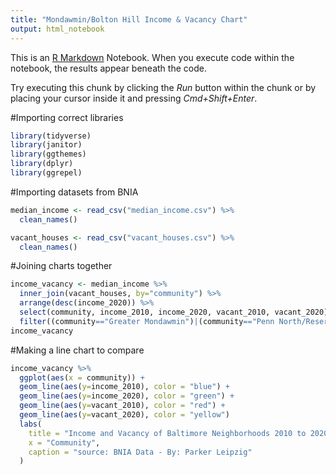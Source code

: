 ```yaml
---
title: "Mondawmin/Bolton Hill Income & Vacancy Chart"
output: html_notebook
---
```


This is an [R Markdown](http://rmarkdown.rstudio.com) Notebook. When you execute code within the notebook, the results appear beneath the code. 

Try executing this chunk by clicking the *Run* button within the chunk or by placing your cursor inside it and pressing *Cmd+Shift+Enter*. 

#Importing correct libraries
```r
library(tidyverse)
library(janitor)
library(ggthemes)
library(dplyr)
library(ggrepel)
```

#Importing datasets from BNIA
```r
median_income <- read_csv("median_income.csv") %>% 
  clean_names()

vacant_houses <- read_csv("vacant_houses.csv") %>% 
  clean_names()
```
#Joining charts together
```r
income_vacancy <- median_income %>% 
  inner_join(vacant_houses, by="community") %>% 
  arrange(desc(income_2020)) %>% 
  select(community, income_2010, income_2020, vacant_2010, vacant_2020) %>% 
  filter((community=="Greater Mondawmin")|(community=="Penn North/Reservoir Hill")|(community=="Midtown")| (community=="Baltimore City"))
income_vacancy
```
#Making a line chart to compare
```r
income_vacancy %>% 
  ggplot(aes(x = community)) +
  geom_line(aes(y=income_2010), color = "blue") +
  geom_line(aes(y=income_2020), color = "green") +
  geom_line(aes(y=vacant_2010), color = "red") +
  geom_line(aes(y=vacant_2020), color = "yellow")
  labs(
    title = "Income and Vacancy of Baltimore Neighborhoods 2010 to 2020",
    x = "Community",
    caption = "source: BNIA Data - By: Parker Leipzig"
  )
    
  
```
